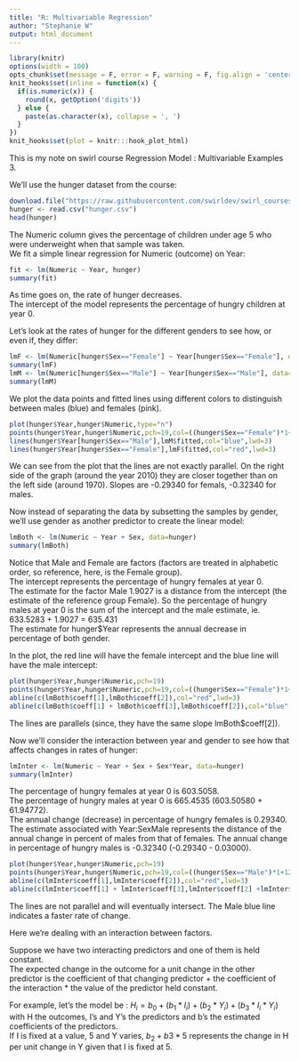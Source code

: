 ```yaml
---
title: "R: Multivariable Regression"
author: "Stephanie W"
output: html_document
---
```


```r
library(knitr)
options(width = 100)
opts_chunk$set(message = F, error = F, warning = F, fig.align = 'center', dpi = 100, tidy = T, cache = F, cache.path = '.cache/', fig.path = 'fig/', unnamed.chunk.label = 'multivariable-regression')
knit_hooks$set(inline = function(x) {
  if(is.numeric(x)) {
    round(x, getOption('digits'))
  } else {
    paste(as.character(x), collapse = ', ')
  }
})
knit_hooks$set(plot = knitr:::hook_plot_html)
```

This is my note on swirl course Regression Model : Multivariable Examples 3. 

We'll use the hunger dataset from the course:
```r
download.file("https://raw.githubusercontent.com/swirldev/swirl_courses/master/Regression_Models/MultiVar_Examples3/hunger.csv", "hunger.csv", method="curl", quiet = T)
hunger <- read.csv("hunger.csv")
head(hunger)
```

The Numeric column gives the percentage of children under age 5 who were underweight when that sample was taken.  
We fit a simple linear regression for Numeric (outcome) on Year:
```r
fit <- lm(Numeric ~ Year, hunger)
summary(fit)
```

As time goes on, the rate of hunger decreases.  
The intercept of the model represents the percentage of hungry children at year 0.  

Let's look at the rates of hunger for the different genders to see how, or even if, they differ:
```r
lmF <- lm(Numeric[hunger$Sex=="Female"] ~ Year[hunger$Sex=="Female"], data=hunger )
summary(lmF)
lmM <- lm(Numeric[hunger$Sex=="Male"] ~ Year[hunger$Sex=="Male"], data=hunger )
summary(lmM)
```

We plot the data points and fitted lines using different colors to distinguish between males (blue) and females (pink).
```r
plot(hunger$Year,hunger$Numeric,type="n")
points(hunger$Year,hunger$Numeric,pch=19,col=((hunger$Sex=="Female")*1+125))
lines(hunger$Year[hunger$Sex=="Male"],lmM$fitted,col="blue",lwd=3)
lines(hunger$Year[hunger$Sex=="Female"],lmF$fitted,col="red",lwd=3)
```

We can see from the plot that the lines are not exactly parallel. On the right side of the graph (around the year 2010) they are closer together than on the left side (around 1970). Slopes are -0.29340 for femals, -0.32340 for males.

Now instead of separating the data by subsetting the samples by gender, we'll use gender as another predictor to create the linear model:
```r
lmBoth <- lm(Numeric ~ Year + Sex, data=hunger)
summary(lmBoth)
```

Notice that Male and Female are factors (factors are treated in alphabetic order, so reference, here, is the Female group).  
The intercept represents the percentage of hungry females at year 0.  
The estimate for the factor Male 1.9027 is a distance from the intercept (the estimate of the reference group Female). So the percentage of hungry males at year 0 is the sum of the intercept and the male estimate, ie. 633.5283 + 1.9027 = 635.431  
The estimate for hunger$Year represents the annual decrease in percentage of both gender.

In the plot, the red line will have the female intercept and the  blue line will have the male intercept:

```r
plot(hunger$Year,hunger$Numeric,pch=19)
points(hunger$Year,hunger$Numeric,pch=19,col=((hunger$Sex=="Female")*1+125))
abline(c(lmBoth$coeff[1],lmBoth$coeff[2]),col="red",lwd=3)
abline(c(lmBoth$coeff[1] + lmBoth$coeff[3],lmBoth$coeff[2]),col="blue",lwd=3)
```
The lines are parallels (since, they have the same slope lmBoth$coeff[2]).

Now we'll consider the interaction between year and gender to see how that affects changes in rates of hunger:
```r
lmInter <- lm(Numeric ~ Year + Sex + Sex*Year, data=hunger)
summary(lmInter)
```
The percentage of hungry females at year 0 is 603.5058.  
The percentage of hungry males at year 0 is 665.4535 (603.50580  + 61.94772).  
The annual change (decrease) in percentage of hungry females is 0.29340.  
The estimate associated with Year:SexMale represents the distance of the annual change in percent of males from that of females.
The annual change in percentage of hungry males is -0.32340 (-0.29340 - 0.03000).

```r
plot(hunger$Year,hunger$Numeric,pch=19)
points(hunger$Year,hunger$Numeric,pch=19,col=((hunger$Sex=="Male")*1+125))
abline(c(lmInter$coeff[1],lmInter$coeff[2]),col="red",lwd=3)
abline(c(lmInter$coeff[1] + lmInter$coeff[3],lmInter$coeff[2] +lmInter$coeff[4]),col="blue",lwd=3)
```

The lines are not parallel and will eventually intersect. The Male blue line indicates a faster rate of change.

Here we're dealing with an interaction between factors.

Suppose we have two interacting predictors and one of them is held constant.  
The expected change in the outcome for a unit change in the other predictor is the coefficient of that changing predictor  + the coefficient of the interaction * the value of the predictor held constant.

For example, let's the model be : $H_i = b_0 + (b_1*I_i) + (b_2*Y_i)+ (b_3*I_i*Y_i)$ with H the outcomes, I's and Y's the predictors and b's the estimated coefficients of the predictors.  
If I is fixed at a value, 5 and Y varies, $b_2 + b3*5$ represents the change in H per unit change in Y given that I is fixed at 5.





